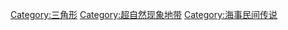 [[Category:三角形|Category:三角形]]
[[Category:超自然现象地带|Category:超自然现象地带]]
[[Category:海事民间传说|Category:海事民间传说]]